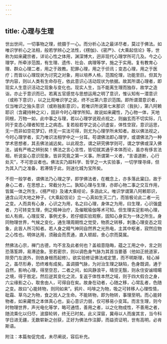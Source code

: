 ```yaml
---
---
---
```

title: 心理与生理
---




世出世间，一切事物之理，统摄于一心。而分析心法之最详尽者，莫过于佛法。如唯识学析心之法相，般若学辨心之法性，《楞伽》、《密严》、《大乘起信论》等，世称为如来藏宗者，详论心性之体用，渊深博大，迥非现代心理学所可几及。今之心理学，所牵涉范围，有生理、遗传、社会、病理等学，施之于实用。复有教育心理、群众心理二者，用之于政教。犯罪心理，用之于侦讯；变态心理，用之于医疗；而皆以心理现状为讨究之对象，用以培养人格，范围伦理，功能至巨。但其为学内容，则以人类有生命存在，依此意识心活动现状为依据。故其所谓心理者，即现实人生意识活动之现象与变化也。现实人生，当不能离生理而独存，故学之造诣，亦止于意识而已。若离五官感觉与思想运用之明了意识，惟认知有一潜意识（或称下意识），以之比观唯识学之说，终不出第六意识范围。即所谓潜意识者，仅当唯识之独头意识（或称独影意识）。若唯识所说第七末那识（我执），第八阿赖耶识（含藏持种之义），固非今时心理学所知。故说如来藏性，乃心物一体，天地同根，万物一如，此中事之与理，若以心理学说观点视之，则幽玄而不切实际，几同于变态心理者知觉上之病态。复若般若学之说心识虚妄，体性空寂，意识运思，无一而非如空花梦幻，终无一实法可得，则尤为心理学所未知者。故以佛法视之，今时心理学者，实乃唯识法相学中之一分耳。苟谓佛法即心理学，或谓佛法乃一种学术思想者，其去佛法诚远矣。以此观念，谓之研究佛学则可，谓之学佛或深入佛法，诚有严格之辨别矣！佛法之言心言性，皆切就其通乎本体而论，虽亦有侈言法相，析说妄心意识现象，皆非究竟之第一义事。所谓第一义者，“言语道断，心行处灭”，不可思议者也。佛法实乃超科学、哲学之一大实验事，一切学理寻绎，但为其入门之准备，若滞情于此，则迷化城为宝所矣。

不但一般学者，谓佛法乃心理之学，即学佛法者，在概念上，亦多落此窠臼，故于身心二者，在思想上，常截分为二。孰知心理与生理，亦即心物二事之交互作用，皆属一体之所生，《楞严经》及诸大乘经论，多涵此义。唯识学谓第八阿赖耶识，通含山河大地之种子。《大乘起信论》立一心真如生灭二门，而皆极论此二者一元之变。人而具有心身，心识之为用，名之曰心理，身体之为用，曰生理，心识强盛者，力可转变生理，例之精神治疗，及催眠瑜伽等术可知。但生理实足影响心理，如人有病，心理反常，事例尤多，若仔细实验观察，固知心身实为一体之所生。身同物理世界，气候之变化，通生理周期性之觉受，物质之转移，刺激心理变态之现象，此皆人所习知者。若人身之精气神同自然界之光热电，主其中枢者，寂然应物之心性也。明体达用，须融会而贯通，直入顿超，舍心宗而莫属。

然佛法心宗，禅门古德，均不言及此者何也？盖祖意隐晦，蕴之工用之中，言之则恐落筌蹄，易滞迹象。至若密宗，则以调色身气脉为其首当要基（他如正统道家，除旁门左道外，则依身根而起修）。欲实验修证佛法戒定慧，而不明斯理，轻心掉之，虽尽形寿，恐终难有成矣。盖调摄气脉，为对治生理之缺陷，色身既调，通于自然，影响心理，得至空忍，二者之间，如风静浪平，晴空无翳，则永住安谧晴暘之境，得于胜定。然后逆其变化之流，复返于体性本然之域，则于四大假合之身，六尘缘影之心，取舍由人，可得自在矣。故身在动者，心随之移，心常乱者，色随之变。故曰“心能转物，则同如来”。鸦片、吗啡之为物，吸之可转移人心理性情，砒霜、草乌之为物，食之戕人之生命。不能转物，即为物转，事理至明。而心能转物者，如来藏性之本体真心也，妄心意识力弱，仅可移易小变耳。而言生理，则今时物理世界，声光电化等学，略可通悟，善用之者，以之化物成性，不善用之者，随流乘化以归尽，波靡轮转，终无已时矣。此义深窅，冀毋以人而废其言，当今科学日进无疆，无数崭新之创获，正好为佛法作注脚，而益资证明，世有高明，必肯斯语。

附注：本篇匆促完成，未尽阐说，容后补充。
